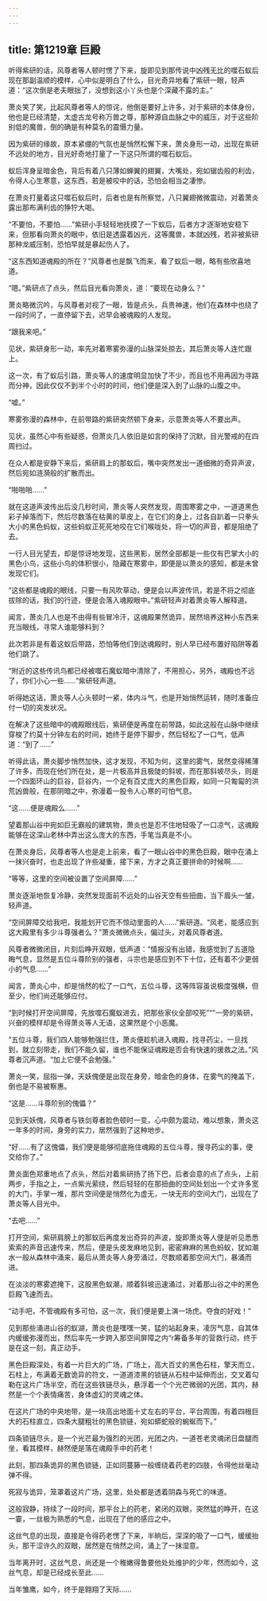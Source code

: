 ```yaml
---
---
---
```

title: 第1219章 巨殿
---



听得紫研的话，风尊者等人顿时愣了下来，旋即见到那传说中凶残无比的噬石蚁后现在那副温顺的模样，心中似是明白了什么，目光奇异地看了紫研一眼，轻声道：“这次倒是老夫眼拙了，没想到这小丫头也是个深藏不露的主。”

萧炎笑了笑，比起风尊者等人的惊诧，他倒是要好上许多，对于紫研的本体身份，他也是已经清楚，太虚古龙号称万兽之尊，那种源自血脉之中的威压，对于这些阶别低的魔兽，倒的确是有种莫名的震慑力量。

因为紫研的缘故，原本紧绷的气氛也是悄然松懈下来，萧炎身形一动，出现在紫研不远处的地方，目光好奇地打量了一下这只所谓的噬石蚁后。

蚁后浑身呈暗金色，背后有着八只薄如蝉翼的翅翼，大嘴处，宛如锯齿般的利齿，令得人心生寒意，这东西，若是被咬中的话，恐怕会相当之凄惨。

在萧炎打量着这只噬石蚁后时，后者也是有所察觉，八只翼翅微微震动，对着萧炎露出那布满利齿的狰狞大喝。

“不要怕，不要怕……”紫研小手轻轻地抚摸了一下蚁后，后者方才逐渐地安稳下来，但那看向萧炎的眼中，依旧是透露着凶光，这等魔兽，本就凶残，若非被紫研那种龙威压制，恐怕早就是暴起伤人了。

“这东西知道魂殿的所在？”风尊者也是飘飞而来，看了蚁后一眼，略有些欣喜地道。

“嗯。”紫研点了点头，然后目光看向萧炎，道：“要现在动身么？”

萧炎略微沉吟，与风尊者对视了一眼，皆是点头，兵贵神速，他们在森林中也绕了一段时间了，一直停留下去，迟早会被魂殿的人发现。

“跟我来吧。”

见状，紫研身形一动，率先对着寒雾弥漫的山脉深处掠去，其后萧炎等人连忙跟上。

这一次，有了蚁后引路，萧炎等人的速度明显加快了不少，而且也不用再因为寻路而分神，因此仅仅不到半个小时的时间，他们便是深入到了山脉的山腹之中。

“嘘。”

寒雾弥漫的森林中，在前带路的紫研突然顿下身来，示意萧炎等人不要出声。

见状，虽然心中有些疑惑，但萧炎几人依旧是如言的保持了沉默，目光警戒的在四周扫过。

在众人都是安静下来后，紫研肩上的那蚁后，嘴中突然发出一道细微的奇异声波，然后宛如涟漪般的扩散而出。

“啪啪啪……”

就在这道声波传出后没几秒时间，萧炎等人突然发现，周围寒雾之中，一道道黑色彩子掉落而下，然后尽数落在枯黄的草皮上，在它们的身上，过各自趴着一只拳头大小的黑色蚂蚁，这些蚂蚁正死死地咬在它们喉咙处，将一切的声音，都是阻绝了去。

一行人目光望去，却是惊讶地发现，这些黑影，居然全部都是一些仅有巴掌大小的黑色小鸟，这些小鸟的体积很小，隐藏在寒雾中，即便是以萧炎的感知，都是未曾发现它们。

“这些都是魂殿的眼线，只要一有风吹草动，便是会以声波传讯，若是不将之彻底拔除的话，我们的行迹，便是会落入魂殿眼中。”紫研轻声对着萧炎等人解释道。

闻言，萧炎几人也是不由得有些冒冷汗，这魂殿果然诡异，居然培养这种小东西来充当眼线，寻常人谁能够料到？

此次若非是有着这蚁后带路，恐怕等他们到达魂殿时，别人早已经布置好陷阱等着他们跳了。

“附近的这些传讯鸟都已经被噬石魔蚁暗中清除了，不用担心，另外，魂殿也不远了，你们小心一些……”紫研轻声道。

听得她这话，萧炎等人心头顿时一紧，体内斗气，也是开始悄然运转，随时准备应付一切的突发状况。

在解决了这些暗中的魂殿眼线后，紫研便是再度在前带路，如此这般在山脉中继续穿梭了约莫十分钟左右的时间，她终于是停下脚步，然后轻松了一口气，低声道：“到了……”

听得此话，萧炎脚步悄然加快，这才发现，不知为何，这里的雾气，居然变得稀薄了许多，而现在他们所在处，是一片极高并且极陡的斜坡，而在那斜坡尽头，则是一个四面环山的巨谷，巨谷内，一个足有百丈庞大的黑色巨殿，如同一只匍匐的洪荒凶兽般，在那阴暗之中，弥漫着一股令人心寒的可怕气息。

“这……便是魂殿么……”

望着那山谷中宛如巨无霸般的建筑物，萧炎也是忍不住地轻吸了一口凉气，这魂殿能够在这深山老林中弄出这么庞大的东西，手笔当真是不小。

在萧炎身后，风尊者等人也是走上前来，看了一眼山谷中的黑色巨殿，眼中在涌上一抹兴奋时，也走出现了许些凝重，接下来，方才之真正要拼命的时候啊……

“等等，这里的空间被设置了空间屏障……”

萧炎逐渐地恢复冷静，突然发现面前不远处的山谷天空有些扭曲，当下眉头一皱，轻声道。

“空间屏障交给我吧，我能划开它而不惊动里面的人……”紫研道。“风老，能感应到这大殿里有多少斗尊强者么？”萧炎微微点头，偏过头，对着风尊者道。

风尊者微微闭目，片刻后睁开双眼，低声道：“情报没有出错，我感觉到了五道隐晦气息，显然是五位斗尊阶别的强者，斗宗也是感应到不下十位，还有着不少更弱小的气息……”

闻言，萧炎心中，却是悄然的松了一口气，五位斗尊，这等阵容虽说极度强横，但至少，他们尚还能够应付。

“到时候打开空间屏障，先放噬石魔蚁进去，把那些家伙全部咬死”“”一旁的紫研，兴奋的模样却是令得萧炎等人无语，这果然是个小恶魔。

“五位斗尊，我们四人能够勉强拦住，萧炎便趁机进入魂殿，找寻药尘，一旦找到，就立刻带走，我们不能久留，谁也不能保证魂殿是否会有快速的援救之法。”风尊者沉声道。“加上它便不会勉强。”

萧炎一笑，屈指一弹，天妖傀便是出现在身旁，暗金色的身体，在雾气的掩盖下，倒也是不易被察惠。

“这是……斗尊阶别的傀儡？”

见到天妖傀，风尊者与铁剑尊者脸色顿时一变，心中颇为震动，难以想象，萧炎这一年多的时间，身旁的实力，居然强到了这种地步。

“好……有了这傀儡，我们便是能够彻底拖住魂殿的五位斗尊，搜寻药尘的事，便交给你了。”

萧炎面色郑重地点了点头，然后对着紫研扬了扬下巴，后者会意的点了点头，上前两步，手指之上，一点紫光萦绕，然后轻轻的在那扭曲的空间处划出一个丈许多宽的大门，手掌一堆，那片空间便是悄然化为虚无，一块无形的空间大门，出现在了萧炎等人目光中。

“去吧……”

打开空间，紫研肩膀上的那蚁后再度发出奇异的声波，旋即萧炎等人便是听见悉悉索索的声音迅速传来，然后，便是头皮发麻地见到，密密麻麻的黑色蚂蚁，犹如潮水一般从森林中涌来，最后从萧炎等人身旁涌过，尽数顺着那空间大门，暴涌而进。

在淡淡的寒雾遮掩下，这股黑色蚁潮，顺着斜坡迅速涌过，对着那山谷之中的黑色巨殿飞速而去。

“动手吧，不管魂殿有多可怕，这一次，我们便是要上演一场虎。夺食的好戏！”

见到那些涌进山谷的蚁湖，萧炎也是嘿嘿一笑，猛的站起身来，凌厉气息，自其体内缓缓弥漫而出，然后率先一步跨入那空间屏障之内“r筹备多年的营救行动，终于是在这一刻，真正动手。

黑色巨殿深处，有着一片巨大的广场，广场上，高大百丈的黑色石柱，擎天而立，石柱上，布满着无数诡异的符文，一道道漆黑的锁链从石柱中延伸而出，交叉着勾勒在这片广场半空，而在这些铁链尽头，悬浮着一个个光芒微弱的光团，其内，赫然是一个个表情痛苦，身体虚幻的灵魂之体。

在这片广场的中央地带，是一块高出地面十丈左右的平台，平台周围，有着四根巨大的石柱直立，四条大腿粗壮的黑色锁链，宛如蟒蛇般的蜿蜒而下。”

四条锁链尽头，是一个光芒最为强烈的光团，光团之内，一道苍老灵魂闭日盘腿而坐，看其模样，赫然便是落在魂殿手中的药老！

此刻，那四条诡异的黑色锁链，正如同蔓藤一般缠绕着药老的四肢，令得他丝毫动弹不得。

死寂与诡异，笼罩着这片广场，这里，处处都是透着阴森与死亡的味道。

这般寂静，持续了一段时间，那平台上的药老，紧闭的双眼，突然猛的睁开，在这一霎，一丝极为熟悉的气息，出现在了他的感应之中。

这丝气息的出现，直接是令得药老愣了下来，半晌后，深深的吸了一口气，缓缓抬头，那干涩许久的双眼，居然是在悄然之间，涌上了一抹湿意。

当年离开时，这丝气息，尚还是一个稚嫩得鲁要他处处维护的少年，然而如今，这丝气息，却是已经成长至此……

当年雏鹰，如今，终于是翱翔了天际……